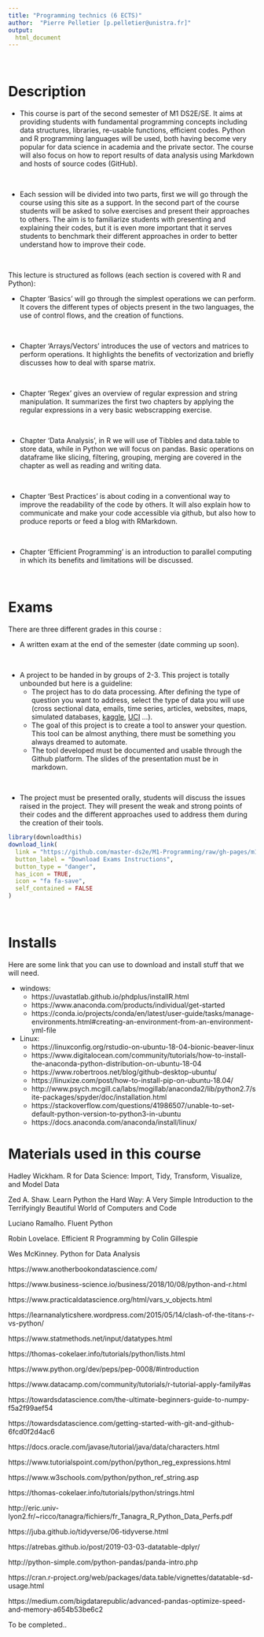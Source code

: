 ```yaml
---
title: "Programming technics (6 ECTS)"
author:  "Pierre Pelletier [p.pelletier@unistra.fr]"
output:
  html_document
---
```


<p>&nbsp;</p>

# Description

- This course is part of the second semester of M1 DS2E/SE. It aims at providing students with fundamental programming concepts including data structures, libraries, re-usable functions, efficient codes.\ Python and R programming languages will be used, both having become very popular for data science in academia and the private sector. The course will also focus on how to report results of data analysis using Markdown and hosts of source codes (GitHub).


<p>&nbsp;</p>

- Each session will be divided into two parts, first we will go through the course using this site as a support. In the second part of the course students will be asked to solve exercises and present their approaches to others. The aim is to familiarize students with presenting and explaining their codes, but it is even more important that it serves students to benchmark their different approaches in order to better understand how to improve their code.

<p>&nbsp;</p>

This lecture is structured as follows (each section is covered with R and Python):

- Chapter 'Basics' will go through the simplest operations we can perform. It covers the different types of objects present in the two languages, the use of control flows, and the creation of functions.
<p>&nbsp;</p>
- Chapter 'Arrays/Vectors' introduces the use of vectors and matrices to perform operations. It highlights the benefits of vectorization and briefly discusses how to deal with sparse matrix.
<p>&nbsp;</p>
- Chapter 'Regex' gives an overview of regular expression and string manipulation. It summarizes the first two chapters by applying the regular expressions in a very basic webscrapping exercise.
<p>&nbsp;</p>
- Chapter 'Data Analysis', in R we will use of Tibbles and data.table to store data, while in Python we will focus on pandas. Basic operations on dataframe like slicing, filtering, grouping, merging are covered in the chapter as well as reading and writing data.
<p>&nbsp;</p>
- Chapter 'Best Practices' is about coding in a conventional way to improve the readability of the code by others. It will also explain how to communicate and make your code accessible via github, but also how to produce reports or feed a blog with RMarkdown.
<p>&nbsp;</p>
- Chapter 'Efficient Programming' is an introduction to parallel computing in which its benefits and limitations will be discussed. 

<p>&nbsp;</p>

# Exams 


There are three different grades in this course :

- A written exam at the end of the semester (date comming up soon).
<p>&nbsp;</p>
- A project to be handed in by groups of 2-3. This project is totally unbounded but here is a guideline: 
    - The project has to do data processing. After defining the type of question you want to address, select the type of data you will use (cross sectional data, emails, time series, articles, websites, maps, simulated databases, <a href="https://www.kaggle.com/datasets">kaggle</a>, <a href="https://archive.ics.uci.edu/ml/index.php">UCI</a> ...).
    - The goal of this project is to create a tool to answer your question. This tool can be almost anything, there must be something you always dreamed to automate.
    - The tool developed must be documented and usable through the Github platform. The slides of the presentation must be in markdown.
<p>&nbsp;</p>
- The project must be presented orally, students will discuss the issues raised in the project. They will present the weak and strong points of their codes and the different approaches used to address them during the creation of their tools.

```r
library(downloadthis)
download_link(
  link = "https://github.com/master-ds2e/M1-Programming/raw/gh-pages/m1_recap.pdf",
  button_label = "Download Exams Instructions",
  button_type = "danger",
  has_icon = TRUE,
  icon = "fa fa-save",
  self_contained = FALSE
)
```

<p>&nbsp;</p>


# Installs

Here are some link that you can use to download and install stuff that we will need.


- windows:
    - https://uvastatlab.github.io/phdplus/installR.html
    - https://www.anaconda.com/products/individual/get-started
    - https://conda.io/projects/conda/en/latest/user-guide/tasks/manage-environments.html#creating-an-environment-from-an-environment-yml-file
    
- Linux:     
    - https://linuxconfig.org/rstudio-on-ubuntu-18-04-bionic-beaver-linux
    - https://www.digitalocean.com/community/tutorials/how-to-install-the-anaconda-python-distribution-on-ubuntu-18-04
    - https://www.robertroos.net/blog/github-desktop-ubuntu/
    - https://linuxize.com/post/how-to-install-pip-on-ubuntu-18.04/
    - http://www.psych.mcgill.ca/labs/mogillab/anaconda2/lib/python2.7/site-packages/spyder/doc/installation.html
    - https://stackoverflow.com/questions/41986507/unable-to-set-default-python-version-to-python3-in-ubuntu
    - https://docs.anaconda.com/anaconda/install/linux/



# Materials used in this course

Hadley Wickham. R for Data Science: Import, Tidy, Transform, Visualize, and Model Data

Zed A. Shaw. Learn Python the Hard Way: A Very Simple Introduction to the Terrifyingly Beautiful World of Computers and Code

Luciano Ramalho. Fluent Python

Robin Lovelace. Efficient R Programming by Colin Gillespie

Wes McKinney. Python for Data Analysis

https://www.anotherbookondatascience.com/

https://www.business-science.io/business/2018/10/08/python-and-r.html

https://www.practicaldatascience.org/html/vars_v_objects.html

https://learnanalyticshere.wordpress.com/2015/05/14/clash-of-the-titans-r-vs-python/

https://www.statmethods.net/input/datatypes.html

https://thomas-cokelaer.info/tutorials/python/lists.html

https://www.python.org/dev/peps/pep-0008/#introduction

https://www.datacamp.com/community/tutorials/r-tutorial-apply-family#as

https://towardsdatascience.com/the-ultimate-beginners-guide-to-numpy-f5a2f99aef54

https://towardsdatascience.com/getting-started-with-git-and-github-6fcd0f2d4ac6

https://docs.oracle.com/javase/tutorial/java/data/characters.html

https://www.tutorialspoint.com/python/python_reg_expressions.html

https://www.w3schools.com/python/python_ref_string.asp

https://thomas-cokelaer.info/tutorials/python/strings.html

http://eric.univ-lyon2.fr/~ricco/tanagra/fichiers/fr_Tanagra_R_Python_Data_Perfs.pdf

https://juba.github.io/tidyverse/06-tidyverse.html

https://atrebas.github.io/post/2019-03-03-datatable-dplyr/

http://python-simple.com/python-pandas/panda-intro.php

https://cran.r-project.org/web/packages/data.table/vignettes/datatable-sd-usage.html

https://medium.com/bigdatarepublic/advanced-pandas-optimize-speed-and-memory-a654b53be6c2

To be completed..

<!---
update

sudo apt-key adv --keyserver keyserver.ubuntu.com --recv-keys E298A3A825C0D65DFD57CBB651716619E084DAB9
sudo echo "deb http://cran.wustl.edu/bin/linux/ubuntu/xenial/" | sudo tee -a /etc/apt/sources.list
sudo apt update
sudo apt upgrade r-base r-base-dev
sudo apt update
sudo apt upgrade


- exercice 
monty hall: https://levelup.gitconnected.com/the-monty-hall-problem-solved-ec4f3753a682
monte carlo simulation :
boostrap:
cluster robust:
nr http://www.jtrive.com/estimating-logistic-regression-coefficents-from-scratch-python-version.html
nr http://www.jtrive.com/estimating-logistic-regression-coefficents-from-scratch-r-version.html

-->

